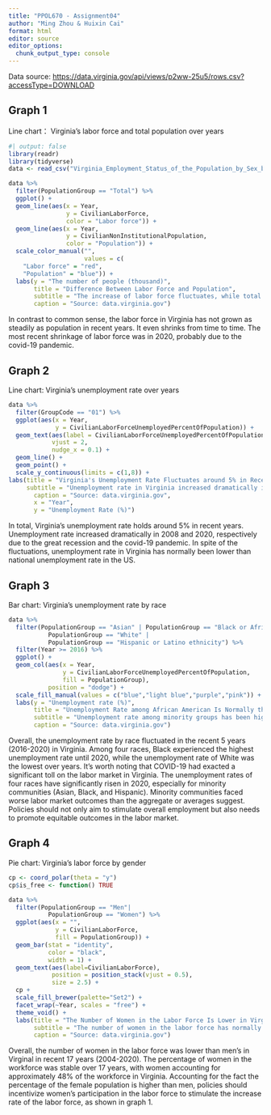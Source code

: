 ```yaml
---
title: "PPOL670 - Assignment04"
author: "Ming Zhou & Huixin Cai"
format: html
editor: source
editor_options: 
  chunk_output_type: console
---
```


Data source: [https://data.virginia.gov/api/views/p2ww-25u5/rows.csv?accessType=DOWNLOAD](https://data.virginia.gov/api/views/p2ww-25u5/rows.csv?accessType=DOWNLOAD)

## Graph 1
Line chart： Virginia's labor force and total population over years
```r
#| output: false
library(readr)
library(tidyverse)
data <- read_csv("Virginia_Employment_Status_of_the_Population_by_Sex_by_Race_and_by_Age_by_Year.csv")

```

```r
data %>%
  filter(PopulationGroup == "Total") %>%
  ggplot() +
  geom_line(aes(x = Year,
                y = CivilianLaborForce,
                color = "Labor force")) +
  geom_line(aes(x = Year,
                y = CivilianNonInstitutionalPopulation,
                color = "Population")) +
  scale_color_manual("", 
                     values = c(
    "Labor force" = "red",
    "Population" = "blue")) +
  labs(y = "The number of people (thousand)",
       title = "Difference Between Labor Force and Population",
       subtitle = "The increase of labor force fluctuates, while total population increases steadily in Virginia.",
       caption = "Source: data.virginia.gov")

```
In contrast to common sense, the labor force in Virginia has not grown as steadily as population in recent years. It even shrinks from time to time. The most recent shrinkage of labor force was in 2020, probably due to the covid-19 pandemic.


## Graph 2
Line chart: Virginia's unemployment rate over years
```r
data %>%
  filter(GroupCode == "01") %>%
  ggplot(aes(x = Year,
             y = CivilianLaborForceUnemployedPercentOfPopulation)) +
  geom_text(aes(label = CivilianLaborForceUnemployedPercentOfPopulation),
            vjust = 2,
            nudge_x = 0.1) +
  geom_line() +
  geom_point() +
  scale_y_continuous(limits = c(1,8)) +
labs(title = "Virginia's Unemployment Rate Fluctuates around 5% in Recent Years",
     subtitle = "Unemployment rate in Virginia increased dramatically in 2020, probably due to the pandemic.",
       caption = "Source: data.virginia.gov",
       x = "Year",
       y = "Unemployment Rate (%)")
```
In total, Virginia's unemployment rate holds around 5% in recent years. Unemployment rate increased dramatically in 2008 and 2020, respectively due to the great recession and the covid-19 pandemic. In spite of the fluctuations, unemployment rate in Virginia has normally been lower than national unemployment rate in the US.


## Graph 3
Bar chart: Virginia's unemployment rate by race
```r
data %>%
  filter(PopulationGroup == "Asian" | PopulationGroup == "Black or African American" |
           PopulationGroup == "White" |
           PopulationGroup == "Hispanic or Latino ethnicity") %>%
  filter(Year >= 2016) %>%
  ggplot() +
  geom_col(aes(x = Year,
               y = CivilianLaborForceUnemployedPercentOfPopulation,
               fill = PopulationGroup),
           position = "dodge") +
  scale_fill_manual(values = c("blue","light blue","purple","pink")) +
  labs(y = "Unemployment rate (%)", 
       title = "Unemployment Rate among African American Is Normally the Highest",
       subtitle = "Unemployment rate among minority groups has been higher than among white people in the past 5 years in Virginia.",
       caption = "Source: data.virginia.gov")

```
Overall, the unemployment rate by race fluctuated in the recent 5 years (2016-2020) in Virginia. Among four races, Black experienced the highest unemployment rate until 2020, while the unemployment rate of White was the lowest over years. It's worth noting that COVID-19 had exacted a significant toll on the labor market in Virginia. The unemployment rates of four races have significantly risen in 2020, especially for minority communities (Asian, Black, and Hispanic). Minority communities faced worse labor market outcomes than the aggregate or averages suggest. Policies should not only aim to stimulate overall employment but also needs to promote equitable outcomes in the labor market.


## Graph 4
Pie chart: Virginia's labor force by gender
```r
cp <- coord_polar(theta = "y")
cp$is_free <- function() TRUE

data %>%
  filter(PopulationGroup == "Men"|
           PopulationGroup == "Women") %>%
  ggplot(aes(x = "", 
             y = CivilianLaborForce,
             fill = PopulationGroup)) +
  geom_bar(stat = "identity",
           color = "black",
           width = 1) +
  geom_text(aes(label=CivilianLaborForce),
            position = position_stack(vjust = 0.5),
            size = 2.5) +
  cp +
  scale_fill_brewer(palette="Set2") +
  facet_wrap(~Year, scales = "free") +
  theme_void() +
  labs(title = "The Number of Women in the Labor Force Is Lower in Virginia",
       subtitle = "The number of women in the labor force has normally been lower than men in Virginia in the past 17 years.",
       caption = "Source: data.virginia.gov")

```
Overall, the number of women in the labor force was lower than men's in Virginal in recent 17 years (2004-2020). The percentage of women in the workforce was stable over 17 years, with women accounting for approximately 48% of the workforce in Virginia. Accounting for the fact the percentage of the female population is higher than men, policies should incentivize women's participation in the labor force to stimulate the increase rate of the labor force, as shown in graph 1.